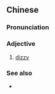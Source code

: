 {{also|晕眩}}
==Chinese==
{{zh-forms|s=晕眩}}

===Pronunciation===
{{zh-pron
|m=yūnxuàn
|cat=a
}}

===Adjective===
{{zh-adj}}

# [[dizzy]]

===See also===
* {{zh-l|眩暈}}